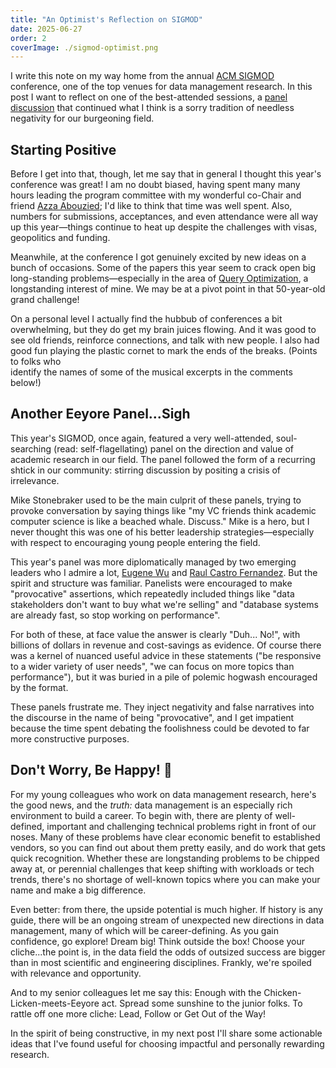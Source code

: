 ```yaml
---
title: "An Optimist's Reflection on SIGMOD"
date: 2025-06-27
order: 2
coverImage: ./sigmod-optimist.png
---
```

I write this note on my way home from the annual [ACM SIGMOD](https://2025.sigmod.org) conference,
one of the top venues for data management research. In this post I want to reflect on
one of the best-attended sessions, a [panel discussion](https://arxiv.org/abs/2504.08948v1) 
that continued what I think is a sorry tradition of needless negativity for our burgeoning field.

## Starting Positive
Before I get into that, though, let me say that in general I thought this year's conference was great! 
I am no doubt biased, having spent many many hours leading the program committee with my wonderful co-Chair 
and friend [Azza Abouzied](https://azzaabouzied.com/); I'd like to think that time was well spent. 
Also, numbers for submissions, acceptances, and even attendance were all way up this year—things continue 
to heat up despite the challenges with visas, geopolitics and funding.

Meanwhile, at the conference I got genuinely 
excited by new ideas on a bunch of occasions. Some of the papers this year seem to
crack open big long-standing problems—especially in the area of [Query Optimization](https://2025.sigmod.org/program_full_detail.shtml#sigmod_research_9__query_optimization),
a longstanding interest of mine. We may be at a pivot point in that 50-year-old grand challenge!

On a personal level I actually find the hubbub of conferences a bit overwhelming, but they do get my brain juices
flowing. And it was good to see old friends, reinforce connections, and talk with new people. I also 
had good fun playing the plastic cornet to mark the ends of the breaks. (Points to folks who  
identify the names of some of the musical excerpts in the comments below!)

## Another Eeyore Panel...Sigh
This year's SIGMOD, once again, featured a very well-attended, soul-searching
(read: self-flagellating)
panel on the direction and value of academic research in our field.
The panel followed the form of a recurring shtick in our community: stirring discussion 
by positing a crisis of irrelevance. 

Mike Stonebraker used to be the main culprit of these panels,
trying to provoke conversation by saying things like "my VC friends think academic computer
science is like a beached whale. Discuss." Mike is a hero, but I never thought this was one of his
better leadership strategies—especially with respect to encouraging 
young people entering the field.

This year's panel was more diplomatically managed by two emerging leaders 
who I admire a lot, [Eugene Wu](http://www.cs.columbia.edu/~ewu/) and [Raul Castro Fernandez](https://raulcastrofernandez.com/). But the 
spirit and structure was familiar. Panelists were encouraged to make "provocative"
assertions, which repeatedly included things like "data stakeholders don't want to buy what we're selling" and
"database systems are already fast, so stop working on performance". 

For both of these, at face value the answer is clearly "Duh... No!", with billions of 
dollars in revenue and cost-savings as evidence. Of course there was a kernel of nuanced 
useful advice in these statements ("be responsive to a wider variety of user needs", "we can focus on more
topics than performance"), but it was buried in a pile of polemic hogwash encouraged
by the format.

These panels frustrate me. They 
inject negativity and false narratives into the discourse in the name of being
"provocative", and I get 
impatient because the time spent debating the foolishness could be devoted to far 
more constructive purposes.

## Don't Worry, Be Happy! 🤠

For my young colleagues who work on data management research, here's the good news, and 
the *truth:*  data management is an especially rich environment to build a career.
To begin with, there are plenty of well-defined, important and challenging technical problems 
right in front of our noses. Many of these problems have clear economic benefit to established 
vendors, so you can find out about them pretty easily, and do work that gets quick recognition.
Whether these are longstanding problems to be chipped away at, or perennial challenges that keep
shifting with workloads or tech trends, there's no shortage of well-known topics where you can make 
your name and make a big difference.

Even better: from there, the upside potential is much higher. If history is any guide, there will
be an ongoing stream of unexpected new directions in data management, many of which
will be career-defining. As you gain confidence, go explore! Dream big! Think outside the box!
Choose your cliche...the point is, in the data field the odds of outsized success are bigger than
in most scientific and engineering disciplines. Frankly, we're spoiled with relevance and opportunity.

And to my senior colleagues let me say this: Enough with the Chicken-Licken-meets-Eeyore act.
Spread some sunshine to the junior folks. To rattle off one more cliche: Lead, Follow or Get Out of the Way!

In the spirit of being constructive, in my next post I'll share some actionable ideas that I've 
found useful for choosing impactful and personally rewarding research.
